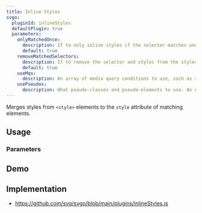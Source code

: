 ```yaml
---
title: Inline Styles
svgo:
  pluginId: inlineStyles
  defaultPlugin: true
  parameters:
    onlyMatchedOnce:
      description: If to only inline styles if the selector matches one element.
      default: true
    removeMatchedSelectors:
      description: If to remove the selector and styles from the stylesheet while inlining the styles. This does not remove selectors that did not match any elements.
      default: true
    useMqs:
      description: An array of media query conditions to use, such as <code>screen</code>. An empty string signifies all selectors outside of a media query.
    usePseudos:
      description: What pseudo-classes and pseudo-elements to use. An empty string signifies all non-pseudo-classes and non-pseudo-elements.
---
```


Merges styles from `<style>` elements to the `style` attribute of matching elements.

## Usage

<PluginUsage />

### Parameters

<PluginParams />

## Demo

<PluginDemo />

## Implementation

- https://github.com/svg/svgo/blob/main/plugins/inlineStyles.js

